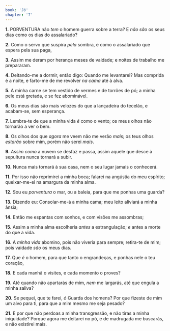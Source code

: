 ```yaml
---
book: 'Jó'
chapter: '7'
---
```


**1.** PORVENTURA não *tem* o homem guerra sobre a terra? E *não são* os seus dias como os dias do assalariado?

**2.** Como o servo que suspira *pela* sombra, e como o assalariado que espera pela sua paga,

**3.** Assim me deram por herança meses de vaidade; e noites de trabalho me prepararam.

**4.** Deitando-me a dormir, então digo: Quando me levantarei? Mas comprida é a noite, e farto-me de me revolver *na cama* até à alva.

**5.** A minha carne se tem vestido de vermes e de torrões de pó; a minha pele está gretada, e se fez abominável.

**6.** Os meus dias são mais velozes do que a lançadeira do tecelão, e acabam-se, sem esperança.

**7.** Lembra-te de que a minha vida *é* como o vento; os meus olhos não tornarão a ver o bem.

**8.** Os olhos dos que *agora* me veem não me verão *mais;* os teus olhos *estarão* sobre mim, porém não serei *mais*.

**9.** *Assim como* a nuvem se desfaz e passa, assim aquele que desce à sepultura nunca tornará a subir.

**10.** Nunca mais tornará à sua casa, nem o seu lugar jamais o conhecerá.

**11.** Por isso não reprimirei a minha boca; falarei na angústia do meu espírito; queixar-me-ei na amargura da minha alma.

**12.** Sou eu *porventura* o mar, ou a baleia, para que me ponhas uma guarda?

**13.** Dizendo eu: Consolar-me-á a minha cama; meu leito aliviará a minha ânsia;

**14.** Então me espantas com sonhos, e com visões me assombras;

**15.** Assim a minha alma escolheria *antes* a estrangulação; *e* antes a morte do que a vida.

**16.** A *minha vida* abomino, pois não viveria para sempre; retira-te de mim; pois vaidade *são* os meus dias.

**17.** Que *é* o homem, para que tanto o engrandeças, e ponhas nele o teu coração,

**18.** E cada manhã o visites, e cada momento o proves?

**19.** Até quando não apartarás de mim, *nem* me largarás, até que engula a minha saliva?

**20.** Se pequei, que te farei, *ó* Guarda dos homens? Por que fizeste de mim um alvo para ti, para que a mim mesmo me seja pesado?

**21.** E por que não perdoas a minha transgressão, e não tiras a minha iniquidade? Porque agora me deitarei no pó, e de madrugada me buscarás, e não existirei mais.